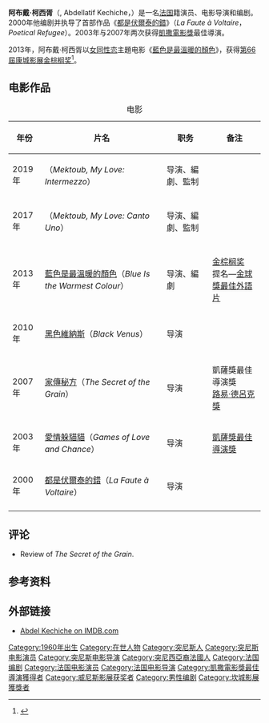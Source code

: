 {{noteTA
|1=zh-cn:戛纳; zh-tw:坎城; zh-hk:康城;
|2=zh-cn:电影节; zh-hant:影展;
|3=zh-hans:凯希什; zh-hant:柯西胥;
|4=zh-hans:阿卜杜勒-拉蒂夫; zh-hant:阿布戴;
}}
{{Infobox entertainer
|type = 導演
|image = Abdellatif Kechiche Cannes 2013.jpg
|caption = 2013年于[[第66屆康城影展|康城影展]]
|birth_date={{birth date and age|1960|12|7}}<br/>{{TUN}}[[突尼斯市|突尼斯市]]
|awards = '''[[康城影展|康城影展]]FIPRESCI獎'''<br>2013年 《[[阿黛爾的生活|藍色是最溫暖的顏色]]》 <br> '''[[康城影展|康城影展]][[金棕榈奖|金棕榈奖]]'''<br>2013年 《[[阿黛爾的生活|藍色是最溫暖的顏色]]》 <br>
'''[[威尼斯影展|威尼斯影展]]Luigi De Laurentiis獎'''<br>2000年 《[[都是伏爾泰的錯|都是伏爾泰的錯]]》<br>'''[[威尼斯影展|威尼斯影展]]CiemAvvenire獎'''<br>2000年 《[[都是伏爾泰的錯|都是伏爾泰的錯]]》<br>'''[[威尼斯影展|威尼斯影展]]評審團特別獎'''<br>2007年 《[[家傳秘方|家傳秘方]]》<br>'''[[威尼斯影展|威尼斯影展]]FIRESCI獎'''<br>2007年 《[[家傳秘方|家傳秘方]]》<br>'''[[威尼斯影展|威尼斯影展]]SIGNIS獎'''<br>2007年 《[[家傳秘方|家傳秘方]]》<br>'''[[威尼斯影展|威尼斯影展]]Young Cinema獎'''<br>2007年 《[[家傳秘方|家傳秘方]]》<br>'''[[威尼斯影展|威尼斯影展]]平等機會獎'''<br>2010年 《[[黑色維納斯|黑色維納斯]]》
|cesarawards = '''最佳影片'''<br>2004年 《[[愛情躲貓貓|愛情躲貓貓]]》<br>2007年 《[[家傳秘方|家傳秘方]]》<br> '''最佳導演'''<br>2004年 《[[愛情躲貓貓|愛情躲貓貓]]》 <br>2007年 《[[家傳秘方|家傳秘方]]》<br>'''最佳劇本'''<br>2004年 《[[愛情躲貓貓|愛情躲貓貓]]》<br>'''最佳原創劇本'''<br>2007年 《[[家傳秘方|家傳秘方]]》
}}
'''阿布戴·柯西胥'''（{{lang-ar|عبد اللطيف كشيش}}, Abdellatif Kechiche，{{bd|1960年|12月7日}}）是一名[[法国|法国]]籍演员、电影导演和编剧。2000年他编剧并执导了首部作品《[[都是伏爾泰的錯|都是伏爾泰的錯]]》（''La Faute à Voltaire''，''Poetical Refugee''）。2003年与2007年两次获得[[凱撒電影獎|凱撒電影獎]]最佳導演。

2013年，阿布戴·柯西胥以[[女同性恋|女同性恋]]主題电影《[[阿黛爾的生活|藍色是最溫暖的顏色]]》，获得[[第66屆康城影展|第66屆康城影展]][[金棕榈奖|金棕榈奖]]<ref name="Cannes2013">{{cite web|url=http://www.festival-cannes.fr/en/article/59652.html|title=2013 Official Selection|date=19 April 2013|accessdate=19 April 2013|work=Cannes|archive-date=2017-02-11|archive-url=https://web.archive.org/web/20170211120304/http://www.festival-cannes.fr/en/article/59652.html|dead-url=no}}</ref>。

==电影作品==
{| class="wikitable sortable"
|+ 电影
|-
! 年份
! 片名
! 职务
! class="unsortable" | 备注
|-
| 2019年
| （''	Mektoub, My Love: Intermezzo''）
| 导演、編劇、監制

|-
|-
| 2017年
| （''	Mektoub, My Love: Canto Uno''）
| 导演、編劇、監制

|-
|-
| 2013年
| [[阿黛爾的生活|藍色是最溫暖的顏色]]（''Blue Is the Warmest Colour''）
| 导演、編劇
|[[金棕榈奖|金棕榈奖]]<br>提名—[[金球獎最佳外語片|金球獎最佳外語片]]
|-
| 2010年
| [[黑色維納斯|黑色維納斯]]（''Black Venus''）
| 导演
|
|-
| 2007年
| [[家傳秘方|家傳秘方]]（''The Secret of the Grain''）
| 导演
| 凱薩獎最佳導演獎<br>[[路易·德呂克獎|路易·德呂克獎]]
|-
| 2003年
| [[愛情躲貓貓|愛情躲貓貓]]（''Games of Love and Chance''）
| 导演
| [[凱薩獎最佳導演獎|凱薩獎最佳導演獎]]
|-
| 2000年
| [[都是伏爾泰的錯|都是伏爾泰的錯]]（''La Faute à Voltaire''）
| 导演
|
|-
|}

==评论==
*{{cite journal |last=Denby |first=David |authorlink=David Denby (film critic) |date=12 January 2009 |title=The Current Cinema: Survivors |journal=[[The_New_Yorker|The New Yorker]] |volume=84 |issue=44 |pages=72–73 |url=http://www.newyorker.com/arts/critics/cinema/2009/01/12/090112crci_cinema_denby |accessdate=27 March 2009 |archive-date=2013-11-13 |archive-url=https://web.archive.org/web/20131113202253/http://www.newyorker.com/arts/critics/cinema/2009/01/12/090112crci_cinema_denby |dead-url=no }} Review of ''The Secret of the Grain''.

==参考资料==
{{reflist}}

==外部链接==
*[http://www.imdb.com/name/nm0444244/ Abdel Kechiche on IMDB.com] {{Wayback|url=http://www.imdb.com/name/nm0444244/ |date=20210430100454 }}

{{Authority control}}
{{凱薩獎最佳導演獎}}
{{盧米埃獎最佳導演獎}}
{{DEFAULTSORT:Kechiche, Abdel}}
[[Category:1960年出生|Category:1960年出生]]
[[Category:在世人物|Category:在世人物]]
[[Category:突尼斯人|Category:突尼斯人]]
[[Category:突尼斯电影演员|Category:突尼斯电影演员]]
[[Category:突尼斯电影导演|Category:突尼斯电影导演]]
[[Category:突尼西亞裔法國人|Category:突尼西亞裔法國人]]
[[Category:法国编剧|Category:法国编剧]]
[[Category:法国电影演员|Category:法国电影演员]]
[[Category:法国电影导演|Category:法国电影导演]]
[[Category:凱撒電影獎最佳導演獲得者|Category:凱撒電影獎最佳導演獲得者]]
[[Category:威尼斯影展获奖者|Category:威尼斯影展获奖者]]
[[Category:男性编剧|Category:男性编剧]]
[[Category:坎城影展獲獎者|Category:坎城影展獲獎者]]